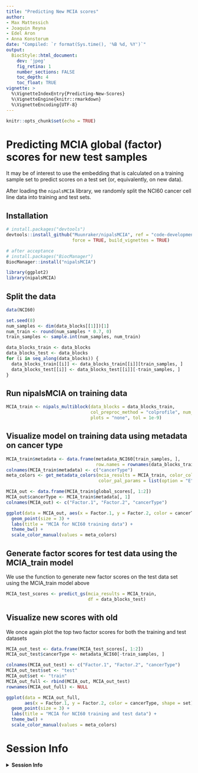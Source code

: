 ```yaml
---
title: "Predicting New MCIA scores"
author:
- Max Mattessich
- Joaquin Reyna
- Edel Aron
- Anna Konstorum
date: "Compiled: `r format(Sys.time(), '%B %d, %Y')`"
output:
  BiocStyle::html_document:
    dev: 'jpeg'
    fig_retina: 1
    number_sections: FALSE
    toc_depth: 4
    toc_float: TRUE
vignette: >
  %\VignetteIndexEntry{Predicting-New-Scores}
  %\VignetteEngine{knitr::rmarkdown}
  %\VignetteEncoding{UTF-8}
---
```


```r
knitr::opts_chunk$set(echo = TRUE)
```

# Predicting MCIA global (factor) scores for new test samples

It may be of interest to use the embedding that is calculated on a training
sample set to predict scores on a test set (or, equivalently, on new data).

After loading the `nipalsMCIA` library, we randomly split the NCI60 cancer cell
line data into training and test sets.

## Installation

```r
# install.packages("devtools")
devtools::install_github("Muunraker/nipalsMCIA", ref = "code-development",
                         force = TRUE, build_vignettes = TRUE)
```

```r
# after acceptance
# install.packages("BiocManager")
BiocManager::install("nipalsMCIA")
```

```r
library(ggplot2)
library(nipalsMCIA)

```

## Split the data

```r
data(NCI60)

set.seed(8)
num_samples <- dim(data_blocks[[1]])[1]
num_train <- round(num_samples * 0.7, 0)
train_samples <- sample.int(num_samples, num_train)

data_blocks_train <- data_blocks
data_blocks_test <- data_blocks
for (i in seq_along(data_blocks)) {
  data_blocks_train[[i]] <- data_blocks_train[[i]][train_samples, ]
  data_blocks_test[[i]] <- data_blocks_test[[i]][-train_samples, ]
}
```

## Run nipalsMCIA on training data

```r
MCIA_train <- nipals_multiblock(data_blocks = data_blocks_train,
                                col_preproc_method = "colprofile", num_PCs = 10,
                                plots = "none", tol = 1e-9)
```

## Visualize model on training data using metadata on cancer type

```r
MCIA_train$metadata <- data.frame(metadata_NCI60[train_samples, ],
                                  row.names = rownames(data_blocks_train$mrna))
colnames(MCIA_train$metadata) <- c("cancerType")
meta_colors <- get_metadata_colors(mcia_results = MCIA_train, color_col = 1,
                                   color_pal_params = list(option = "E"))

MCIA_out <- data.frame(MCIA_train$global_scores[, 1:2])
MCIA_out$cancerType <- MCIA_train$metadata[, 1]
colnames(MCIA_out) <- c("Factor.1", "Factor.2", "cancerType")

ggplot(data = MCIA_out, aes(x = Factor.1, y = Factor.2, color = cancerType)) +
  geom_point(size = 3) +
  labs(title = "MCIA for NCI60 training data") +
  theme_bw() +
  scale_color_manual(values = meta_colors)
```

## Generate factor scores for test data using the MCIA_train model

We use the \verb+predict_gs+ function to generate new factor scores on the test
data set using the MCIA_train model above

```r
MCIA_test_scores <- predict_gs(mcia_results = MCIA_train,
                               df = data_blocks_test)
```

## Visualize new scores with old

We once again plot the top two factor scores for both the training and test
datasets

```r
MCIA_out_test <- data.frame(MCIA_test_scores[, 1:2])
MCIA_out_test$cancerType <- metadata_NCI60[-train_samples, ]

colnames(MCIA_out_test) <- c("Factor.1", "Factor.2", "cancerType")
MCIA_out_test$set <- "test"
MCIA_out$set <- "train"
MCIA_out_full <- rbind(MCIA_out, MCIA_out_test)
rownames(MCIA_out_full) <- NULL

ggplot(data = MCIA_out_full,
       aes(x = Factor.1, y = Factor.2, color = cancerType, shape = set)) +
  geom_point(size = 3) +
  labs(title = "MCIA for NCI60 training and test data") +
  theme_bw() +
  scale_color_manual(values = meta_colors)
```

# Session Info

<details>
  <summary>**Session Info**</summary>
  
```r
sessionInfo()
```

</details>
